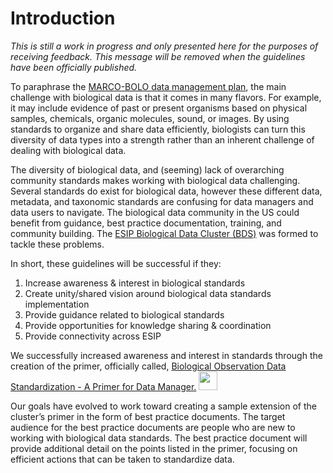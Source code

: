# Introduction

*This is still a work in progress and only presented here for the purposes of receiving feedback. This message will be removed when the guidelines have been officially published.*

To paraphrase the [MARCO-BOLO data management plan](https://doi.org/10.5281/zenodo.8208410), the main challenge with biological data is that it comes in many flavors. For example, it may include evidence of past or present organisms based on physical samples, chemicals, organic molecules, sound, or images. By using standards to organize and share data efficiently, biologists can turn this diversity of data types into a strength rather than an inherent challenge of dealing with biological data.

The diversity of biological data, and (seeming) lack of overarching community standards makes working with biological data challenging. Several standards do exist for biological data, however these different data, metadata, and taxonomic standards are confusing for data managers and data users to navigate. The biological data community in the US could benefit from guidance, best practice documentation, training, and community building. The [ESIP Biological Data Cluster (BDS)](https://wiki.esipfed.org/Biological_Data_Standards_Cluster) was formed to tackle these problems.

In short, these guidelines will be successful if they:

1.  Increase awareness & interest in biological standards
2.  Create unity/shared vision around biological data standards implementation
3.  Provide guidance related to biological standards
4.  Provide opportunities for knowledge sharing & coordination
5.  Provide connectivity across ESIP

We successfully increased awareness and interest in standards through the creation of the primer, officially called, [Biological Observation Data Standardization - A Primer for Data Manager.](https://doi.org/10.6084/m9.figshare.16806712.v1) ![](images/primer_thumbnail.PNG){height="30"}

Our goals have evolved to work toward creating a sample extension of the cluster's primer in the form of best practice documents. The target audience for the best practice documents are people who are new to working with biological data standards. The best practice document will provide additional detail on the points listed in the primer, focusing on efficient actions that can be taken to standardize data.
